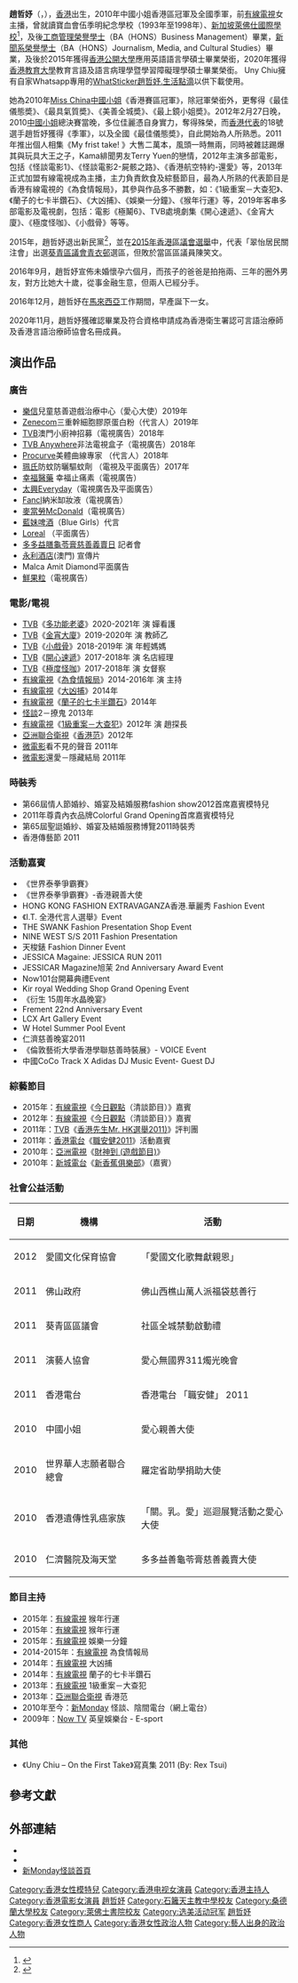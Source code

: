 {{多個問題|

{{Trivia |time=2013-02-25T03:16:30+00:00 }}
{{refimprove|time=2019-08-28T02:40:44+00:00}}
}}
{{Infobox pageant titleholder
| name         = 趙哲妤<br>Uny Chiu Chit Ue
| birth_date   = {{birth date and age|1987|10|21}}
| birth_place  = {{HKG-1959}}
| education    = [[香港公開大學|香港公開大學]]應用英語語言學碩士<br>[[香港教育大學|香港教育大學]]教育言語及語言病理學暨學習障礙理學碩士
| alma mater  = 寶血會伍季明紀念學校
| occupation   = [[模特兒|模特兒]]、[[藝人|藝人]]、[[節目主持＆司儀|節目主持＆司儀]]、[[言語治療師|言語治療師]]、[[Speech-language_Pathologist|Speech-language Pathologist]]
| years_active = 2007年至今
| agency       = [[香港有線電視|香港有線電視]]
| height       = {{height|m=1.72}}
| title        = 2010年[[中國小姐|中國小姐]]香港賽區冠軍及全國季軍
| competitions = 2010年[[中國小姐|中國小姐]]
| caption      = 
| children = 女兒：趙真羽（Natalie）<br>（{{birth date and age|2016|12|19}}）
}}

'''趙哲妤'''（{{lang-en|Uny Chiu Chit Ue}}，{{bd|1987年|10月21日|catIdx=C趙}}），[[香港|香港]]出生，2010年中國小姐香港區冠軍及全國季軍，前[[有線電視|有線電視]]女主播，曾就讀寶血會伍季明紀念學校（1993年至1998年）、[[新加坡萊佛仕國際學校|新加坡萊佛仕國際學校]]<ref>{{cite web |url=http://hk.yoshioris.com/student.asp?gid=168066 |title=趙哲妤 Chiu Chit Ue |last= |first= |date= |website= |publisher=都會學園 |access-date= 2019-05-13 |quote=}}</ref>，及後[[工商管理榮譽學士|工商管理榮譽學士]]（BA（HONS）Business Management）畢業，[[新聞系榮譽學士|新聞系榮譽學士]]（BA（HONS）Journalism, Media, and Cultural Studies）畢業，及後於2015年獲得[[香港公開大學|香港公開大學]]應用英語語言學碩士畢業榮銜，2020年獲得[[香港教育大學|香港教育大學]]教育言語及語言病理學暨學習障礙理學碩士畢業榮銜。 Uny Chiu擁有自家Whatsapp專用的[[WhatSticker趙哲妤.生活點滴|WhatSticker趙哲妤.生活點滴]]以供下載使用。

她為2010年[[Miss_China|Miss China]][[中國小姐|中國小姐]]《香港賽區冠軍》，除冠軍榮銜外，更奪得《最佳儀態奬》、《最具氣質奬》、《美善全城奬》、《最上鏡小姐奬》。2012年2月27日晚，2010[[中國小姐|中國小姐]]總決賽當晚，多位佳麗憑自身實力，奪得殊榮，而[[香港代表|香港代表]]的18號選手趙哲妤獲得《季軍》，以及全國《最佳儀態奬》，自此開始為人所熟悉。2011年推出個人相集《My frist take! 》大售二萬本，風頭一時無兩，同時被雜誌踢爆其與玩具大王之子，Kama緋聞男友Terry Yuen的戀情，2012年主演多部電影，包括《怪談電影1》、《怪談電影2-屍骸之路》、《香港航空特約-還愛》等，2013年正式加盟有線電視成為主播，主力負責飲食及綜藝節目，最為人所熟的代表節目是香港有線電視的《為食情報局》，其參與作品多不勝數，如：《1級重案－大查犯》、《蘭子的七卡半鑽石》、《大凶捕》、《娛樂一分鐘》、《猴年行運》等，2019年客串多部電影及電視劇，包括：電影《極鬫6》、TVB處境劇集《開心速遞》、《金宵大廈》、《極度怪咖》、《小戲骨》等等。


2015年，趙哲妤退出新民黨<ref>{{cite news |url=http://the-sun.on.cc/cnt/news/20150509/00408_004.html |title=政壇：靚女趙哲妤退出新民黨 |work=[[太陽報|太陽報]] |date=2015年5月9日 |accessdate=2016年1月4日 |archive-date=2015年12月28日 |archive-url=https://web.archive.org/web/20151228015030/http://the-sun.on.cc/cnt/news/20150509/00408_004.html |dead-url=no }}{{zh-hant}}</ref>，並在[[2015年香港區議會選舉|2015年香港區議會選舉]]中，代表「翠怡居民關注會」出選[[葵青區議會|葵青區議會]][[青衣邨|青衣邨]]選區，但敗於當區區議員陳笑文。

2016年9月，趙哲妤宣佈未婚懷孕六個月，而孩子的爸爸是拍拖兩、三年的圈外男友，對方比她大十歲，從事金融生意，但兩人已經分手。

2016年12月，趙哲妤在[[馬來西亞|馬來西亞]]工作期間，早產誕下一女。

2020年11月，趙哲妤獲確認畢業及符合資格申請成為香港衛生署認可言語治療師及香港言語治療師協會名冊成員。

==演出作品==
===廣告===
*[[樂信|樂信]]兒童慈善遊戲治療中心（愛心大使）2019年
*[[Zenecom|Zenecom]]三重幹細胞膠原蛋白粉（代言人）2019年
*[[TVB|TVB]]澳門小廚神招募（電視廣告）2018年
*[[TVB_Anywhere|TVB Anywhere]]非法電視盒子（電視廣告）2018年
*[[Procurve|Procurve]]美體曲線專家 （代言人）2018年
*[[珮氏|珮氏]]防蚊防曬驅蚊劑 （電視及平面廣告）2017年
*[[幸福醫藥|幸福醫藥]] 幸福止痛素（電視廣告）
*[[太興|太興]]Everyday（電視廣告及平面廣告）
*[[Fancl|Fancl]]納米缷妝液（電視廣告）
*[[麥當勞McDonald|麥當勞McDonald]]（電視廣告）
*[[藍妹啤酒|藍妹啤酒]]（Blue Girls）代言
*[[萊雅|Loreal]] （平面廣告）
*[[多多益膳龜苓膏慈善義賣日|多多益膳龜苓膏慈善義賣日]] 記者會
*[[永利酒店|永利酒店]](澳門) 宣傳片
*Malca Amit Diamond平面廣告 
*[[鮮果粒|鮮果粒]]（電視廣告）

===電影/電視===
*[[香港無線電視|TVB]]《[[多功能老婆|多功能老婆]]》2020-2021年 演 嬋看護
*[[香港無線電視|TVB]]《[[金宵大廈|金宵大廈]]》2019-2020年 演 教師乙
*[[香港無線電視|TVB]]《[[小戲骨|小戲骨]]》2018-2019年 演 年輕媽媽
*[[香港無線電視|TVB]]《[[開心速遞|開心速遞]]》2017-2018年 演 名店經理
*[[香港無線電視|TVB]]《[[極度怪咖|極度怪咖]]》2017-2018年 演 女督察
*[[香港有線電視|有線電視]]《[[為食情報局|為食情報局]]》2014-2016年 演 主持
*[[香港有線電視|有線電視]]《[[大凶捕|大凶捕]]》2014年 
*[[香港有線電視|有線電視]]《[[蘭子的七卡半鑽石|蘭子的七卡半鑽石]]》2014年
*[[怪談|怪談]]2－撩鬼 2013年
*[[香港有線電視|有線電視]]《[[1級重案－大查犯|1級重案－大查犯]]》2012年 演 趙探長
*[[亞洲聯合衛視|亞洲聯合衛視]]《[[香港范|香港范]]》2012年
*[[微電影|微電影]]看不見的聲音 2011年
*[[微電影|微電影]]還愛－隱藏結局 2011年

===時裝秀===
*第66屆情人節婚紗、婚宴及結婚服務fashion show2012首席嘉賓模特兒
*2011年尊貴內衣品牌Colorful Grand Opening首席嘉賓模特兒
*第65屆聖誔婚紗、婚宴及結婚服務博覽2011時裝秀
*香港傳藝節 2011

===活動嘉賓===
*《世界泰拳爭霸賽》
*《世界泰拳爭霸賽》-香港親善大使
* HONG KONG FASHION EXTRAVAGANZA香港.華麗秀 Fashion Event
*《I.T. 全港代言人選舉》Event 
* THE SWANK Fashion Presentation Shop Event 
* NINE WEST S/S 2011 Fashion Presentation
* 天梭錶 Fashion Dinner Event
* JESSICA Magaine: JESSICA RUN 2011
* JESSICAR Magazine旭茉 2nd Anniversary Award Event
* Now101台開幕典禮Event
* Kir royal Wedding Shop Grand Opening Event
*《衍生 15周年水晶晚宴》
* Frement 22nd Anniversary Event
* LCX Art Gallery Event 
* W Hotel Summer Pool Event
* 仁濟慈善晚宴2011
* 《倫敦藝術大學香港學聯慈善時裝展》- VOICE Event
* 中國CoCo Track X Adidas DJ Music Event- Guest DJ

===綜藝節目===
*2015年：[[香港有線電視|有線電視]]《[[今日觀點|今日觀點]]（清談節目）》嘉賓
*2012年：[[香港有線電視|有線電視]]《[[今日觀點|今日觀點]]（清談節目）》嘉賓
*2011年：[[TVB|TVB]]《[[香港先生Mr._HK選舉2011)|香港先生Mr. HK選舉2011)]]》評判團 
*2011年：[[香港電台|香港電台]]《[[職安健2011|職安健2011]]》活動嘉賓
*2010年：[[亞洲電視|亞洲電視]]《[[財神到_(遊戲節目)|財神到 (遊戲節目)]]》
*2010年：[[新城電台|新城電台]]《[[新香蕉俱樂部|新香蕉俱樂部]]》（嘉賓）

===社會公益活動===
{| class="wikitable"
|-
! 日期 !! 機構 !! 活動
|-
| 2012 || 愛國文化保育協會 || 「愛國文化歌舞獻親恩」
|-
| 2011 || 佛山政府 || 佛山西樵山萬人派福袋慈善行
|-
| 2011 || 葵青區區議會 || 社區全城禁動啟動禮
|-
| 2011 || 演藝人協會 || 愛心無國界311燭光晚會
|-
| 2011 || 香港電台 || 香港電台 「職安健」 2011
|-
| 2010 || 中國小姐 || 愛心親善大使
|-
| 2010 || 世界華人志願者聯合總會 || 羅定省助學捐助大使
|-
| 2010 || 香港遺傳性乳癌家族 || 「關。乳。愛」巡迴展覽活動之愛心大使
|-
| 2010 || 仁濟醫院及海天堂 || 多多益善龜苓膏慈善義賣大使

|}

===節目主持===
*2015年：[[有線電視|有線電視]] 猴年行運
*2015年：[[有線電視|有線電視]] 猴年行運
*2015年：[[有線電視|有線電視]] 娛樂一分鐘
*2014-2015年：[[有線電視|有線電視]] 為食情報局
*2014年：[[有線電視|有線電視]] 大凶捕
*2014年：[[有線電視|有線電視]] 蘭子的七卡半鑽石
*2013年：[[有線電視|有線電視]] 1級重案－大查犯
*2013年：[[亞洲聯合衛視|亞洲聯合衛視]] 香港范
*2010年至今：[[新Monday|新Monday]] 怪談、陰間電台（網上電台）
*2009年：[[Now_TV|Now TV]] 英皇娛樂台 - E-sport

===其他===
*《Uny Chiu – On the First Take》寫真集 2011 (By: Rex Tsui)

== 參考文獻 ==
{{reflist}}

==外部連結==
*{{instagram|unychiu}}
*{{facebook|unychiu.page}}
*[https://web.archive.org/web/20100607100624/http://gytam.newmonday.com.hk/ 新Monday怪談首頁]

{{DEFAULTSORT:Chiu 趙哲妤}}

[[Category:香港女性模特兒|Category:香港女性模特兒]]
[[Category:香港电视女演員|Category:香港电视女演員]]
[[Category:香港主持人|Category:香港主持人]]
[[Category:香港電影女演員|Category:香港電影女演員]]
[[Category:潮州人|趙哲妤]]
[[Category:石籬天主教中學校友|Category:石籬天主教中學校友]]
[[Category:桑德蘭大學校友|Category:桑德蘭大學校友]]
[[Category:萊佛士書院校友|Category:萊佛士書院校友]]
[[Category:选美活动冠军|Category:选美活动冠军]]
[[Category:趙姓|趙哲妤]]
[[Category:香港女性商人|Category:香港女性商人]]
[[Category:香港女性政治人物|Category:香港女性政治人物]]
[[Category:藝人出身的政治人物|Category:藝人出身的政治人物]]